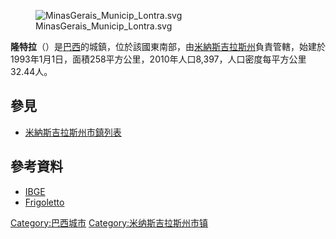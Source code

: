 [[Image:MinasGerais_Municip_Lontra.svg|thumb]]

'''隆特拉'''（{{lang-pt|Lontra}}）是[[巴西|巴西]]的城鎮，位於該國東南部，由[[米納斯吉拉斯州|米納斯吉拉斯州]]負責管轄，始建於1993年1月1日，面積258平方公里，2010年人口8,397，人口密度每平方公里32.44人。

== 參見 ==
* [[米納斯吉拉斯州市鎮列表|米納斯吉拉斯州市鎮列表]]

==參考資料==
*[http://www.ibge.gov.br/cidadesat/default.php IBGE] {{Wayback|url=http://www.ibge.gov.br/cidadesat/default.php |date=20080611095922 }}
*[https://web.archive.org/web/20110706152853/http://www.frigoletto.com.br/GeoEcon/idhmg.htm Frigoletto]

{{coord|15|54|10|S|44|18|18|W|display=title|region:BR_type:city_source:GNS-enwiki}}
{{Brazil-geo-stub}}
{{Authority control}}

{{米納斯吉拉斯州市鎮}}

[[Category:巴西城市|Category:巴西城市]]
[[Category:米纳斯吉拉斯州市镇|Category:米纳斯吉拉斯州市镇]]